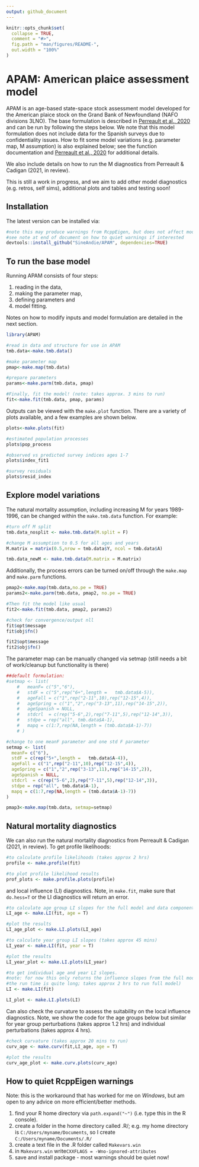 ```yaml
---
output: github_document
---
```


<!-- README.md is generated from README.Rmd. Please edit that file -->

```r
knitr::opts_chunk$set(
  collapse = TRUE,
  comment = "#>",
  fig.path = "man/figures/README-",
  out.width = "100%"
)
```

# APAM: American plaice assessment model

<!-- badges: start -->
<!-- badges: end -->

APAM is an age-based state-space stock assessment model developed for the American plaice stock on the Grand Bank of Newfoundland (NAFO divisions 3LNO). The base formulation is described in [Perreault et al., 2020](https://journal.nafo.int/dnn/Volumes/Articles/ID/654/A-state-space-stock-assessment-model-for-American-plaice-on-the-Grand-Bank-of-Newfoundland) and can be run by following the steps below. We note that this model formulation does not include data for the Spanish surveys due to confidentiality issues. How to fit some model variations (e.g. parameter map, M assumption) is also explained below; see the function documentation and [Perreault et al., 2020](https://journal.nafo.int/dnn/Volumes/Articles/ID/654/A-state-space-stock-assessment-model-for-American-plaice-on-the-Grand-Bank-of-Newfoundland) for additional details.

We also include details on how to run the M diagnostics from Perreault & Cadigan (2021, in review). 

This is still a work in progress, and we aim to add other model diagnostics (e.g. retros, self sims), additional plots and tables and testing soon! 

## Installation

The latest version can be installed via:

``` r
#note this may produce warnings from RcppEigen, but does not affect model fitting/results
#see note at end of document on how to quiet warnings if interested 
devtools::install_github("SineAndie/APAM", dependencies=TRUE)
```

## To run the base model
Running APAM consists of four steps: 

  1) reading in the data, 
  2) making the parameter map, 
  3) defining parameters and 
  4) model fitting.  

Notes on how to modify inputs and model formulation are detailed in the next section.
```r
library(APAM)
```

```r
#read in data and structure for use in APAM
tmb.data<-make.tmb.data()

#make parameter map 
pmap<-make.map(tmb.data)

#prepare parameters
params<-make.parm(tmb.data, pmap)

#Finally, fit the model! (note: takes approx. 3 mins to run)
fit<-make.fit(tmb.data, pmap, params)

```
Outputs can be viewed with the `make.plot` function. There are a variety of plots available, and a few examples are shown below.
```r
plots<-make.plots(fit)

#estimated population processes
plots$pop_process
```

```r

#observed vs predicted survey indices ages 1-7
plots$index_fit1
```

```r
#survey residuals
plots$resid_index
```


## Explore model variations

The natural mortality assumption, including increasing M for years 1989-1996, can be changed 
within the `make.tmb.data` function. For example: 
```r
#turn off M split 
tmb.data_nosplit <- make.tmb.data(M.split = F) 

#change M assumption to 0.5 for all ages and years
M.matrix = matrix(0.5,nrow = tmb.data$Y, ncol = tmb.data$A)

tmb.data_newM <- make.tmb.data(M.matrix = M.matrix) 

```

Additionally, the process errors can be turned on/off through the `make.map` and `make.parm` functions.

```r
pmap2<-make.map(tmb.data,no.pe = TRUE)
params2<-make.parm(tmb.data, pmap2, no.pe = TRUE)

#Then fit the model like usual
fit2<-make.fit(tmb.data, pmap2, params2)

#check for convergence/output nll 
fit$opt$message
fit$obj$fn()

fit2$opt$message
fit2$obj$fn()
```
The parameter map can be manually changed via setmap (still needs a bit of work/cleanup but functionality is there)
```r
##default formulation: 
#setmap <- list(
    #   meanF= c("5","6"),
    #   stdF = c("5",rep("6+",length =   tmb.data$A-5)),
    #   ageFall = c("1",rep("2-11",10),rep("12-15",4)),
    #   ageSpring = c("1","2",rep("3-13",11),rep("14-15",2)),
    #   ageSpanish = NULL,
    #   stdcrl  = c(rep("5-6",2),rep("7-11",5),rep("12-14",3)),
    #   stdpe = rep("all", tmb.data$A-1),
    #   mapq = c(1:7,rep(NA,length = (tmb.data$A-1)-7))
    # )

#change to one meanF parameter and one std F parameter
setmap <- list(
  meanF= c("6"),
  stdF = c(rep("5+",length =   tmb.data$A-4)),
  ageFall = c("1",rep("2-11",10),rep("12-15",4)),
  ageSpring = c("1","2",rep("3-13",11),rep("14-15",2)),
  ageSpanish = NULL,
  stdcrl  = c(rep("5-6",2),rep("7-11",5),rep("12-14",3)),
  stdpe = rep("all", tmb.data$A-1),
  mapq = c(1:7,rep(NA,length = (tmb.data$A-1)-7))
)

pmap3<-make.map(tmb.data, setmap=setmap)

```


## Natural mortality diagnostics

We can also run the natural mortality diagnostics from Perreault & Cadigan (2021, in review). To get profile likelihoods:
```r
#to calculate profile likelihoods (takes approx 2 hrs)
profile <- make.profile(fit)

#to plot profile likelihood results 
prof_plots <- make.profile.plots(profile)
```

and local influence (LI) diagnostics. Note, in `make.fit`, make sure that `do.hess=T` or the LI diagnostics will return an error.
```r
#to calculate age group LI slopes for the full model and data components (takes approx 15 mins)
LI_age <- make.LI(fit, age = T)

#plot the results
LI_age_plot <- make.LI.plots(LI_age)

#to calculate year group LI slopes (takes approx 45 mins)
LI_year <- make.LI(fit, year = T)

#plot the results
LI_year_plot <- make.LI.plots(LI_year)

#to get individual age and year LI slopes.
#note: for now this only returns the influence slopes from the full model fit (not data components since 
#the run time is quite long; takes approx 2 hrs to run full model)
LI <- make.LI(fit)

LI_plot <- make.LI.plots(LI)

```
Can also check the curvature to assess the suitability on the local influence diagnostics. Note, we show the code for the age groups below but similar for year group perturbations (takes approx 1.2 hrs) and individual perturbations (takes approx 4 hrs).
```r
#check curvature (takes approx 20 mins to run)
curv_age <- make.curv(fit,LI_age, age = T)

#plot the results
curv_age_plot <- make.curv.plots(curv_age)

```

## How to quiet RcppEigen warnings

Note: this is the workaround that has worked for me on *Windows*, but am open to any advice on more efficient/better methods.

  1) find your R home directory via `path.expand("~")` (i.e. type this in the R console).
  2) create a folder in the home directory called .R/; e.g. my home directory is `C:/Users/myname/Documents`, so I create `C:/Users/myname/Documents/.R/` 
  3) create a text file in the .R folder called `Makevars.win`
  4) in `Makevars.win` write`CXXFLAGS = -Wno-ignored-attributes`
  5) save and install package - most warnings should be quiet now!

